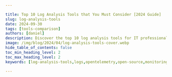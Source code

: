 ```yaml
---

title: Top 10 Log Analysis Tools that You Must Consider [2024 Guide]
slug: log-analysis-tools
date: 2024-09-30
tags: [tools-comparison]
authors: [daniel]
description: Discover the top 10 log analysis tools for IT professionals in 2024. Learn about essential features, selection criteria, and best practices for implementation.
image: /img/blog/2024/04/log-analysis-tools-cover.webp
hide_table_of_contents: false
toc_min_heading_level: 2
toc_max_heading_level: 2
keywords: [log-analysis-tools,logs,opentelemetry,open-source,monitoring-tools,signoz]

---
```


<head>
  <script
    type="application/ld+json"
    dangerouslySetInnerHTML={{ __html: JSON.stringify({
  "@context": "https://schema.org",
  "@type": "TechArticle",
  "headline": "Top 10 Log Analysis Tools that You Must Consider [2024 Guide]",
  "alternativeHeadline": "Discover the best log analysis tools for IT professionals in 2024",
  "author": {
    "@type": "Person",
    "name": "Daniel"
  },
  "publisher": {
    "@type": "Organization",
    "name": "SigNoz",
    "logo": {
      "@type": "ImageObject",
      "url": "https://signoz.io/img/SigNozLogo-orange.svg"
    }
  },
  "datePublished": "2024-09-30T00:00:00Z",
  "dateModified": "2024-09-30T00:00:00Z",
  "mainEntityOfPage": {
    "@type": "WebPage",
    "@id": "https://signoz.io/comparisons/log-analysis-tools/"
  },
  "description": "Discover the top 10 log analysis tools for IT professionals in 2024. Learn about essential features, selection criteria, and best practices for implementation.",
  "keywords": "log-analysis-tools, logs, opentelemetry, open-source, monitoring-tools, signoz",
  "articleSection": "Technology",
  "inLanguage": "en",
  "isPartOf": {
    "@type": "Blog",
    "name": "SigNoz Blog",
    "url": "https://signoz.io/blog/"
  },
  "about": [
    {
      "@type": "Thing",
      "name": "Log Analysis",
      "description": "The process of examining and interpreting log data to gain insights into system behavior and performance"
    },
    {
      "@type": "Thing",
      "name": "IT Monitoring",
      "description": "The practice of overseeing and managing IT systems to ensure optimal performance and security"
    }
  ],
  "mentions": [
    {
      "@type": "SoftwareApplication",
      "name": "SigNoz",
      "applicationCategory": "Log Analysis Tool"
    },
    {
      "@type": "SoftwareApplication",
      "name": "Splunk",
      "applicationCategory": "Log Analysis Tool"
    },
    {
      "@type": "SoftwareApplication",
      "name": "Graylog",
      "applicationCategory": "Log Analysis Tool"
    }
  ],
  "mainEntity": {
    "@type": "FAQPage",
    "mainEntity": [
      {
        "@type": "Question",
        "name": "What are log analysis tools and why are they important?",
        "acceptedAnswer": {
          "@type": "Answer",
          "text": "Log analysis tools are software applications designed to collect, process, and analyze log data generated by various IT systems and applications. They are important because they help IT professionals improve security, troubleshoot issues faster, monitor performance, and manage compliance by providing critical insights into system behavior and events."
        }
      },
      {
        "@type": "Question",
        "name": "What are the essential features of effective log analysis tools?",
        "acceptedAnswer": {
          "@type": "Answer",
          "text": "Essential features of effective log analysis tools include real-time log ingestion and processing, advanced search and filtering capabilities, visualization and dashboarding, alerting and notification systems, machine learning and AI-powered anomaly detection, scalability, integration capabilities, and compliance and security features."
        }
      },
      {
        "@type": "Question",
        "name": "How do I choose the right log analysis tool for my organization?",
        "acceptedAnswer": {
          "@type": "Answer",
          "text": "To choose the right log analysis tool, consider factors such as data collection and ingestion capabilities, cost, scalability, integration with existing IT infrastructure, ease of use, visualization options, and whether an open-source or proprietary solution better aligns with your organization's needs and budget. It's also important to evaluate the tool's ability to meet your specific use cases and compliance requirements."
        }
      }
    ]
  },
  "tutorial": {
    "@type": "HowTo",
    "name": "How to Get Started with SigNoz for Log Analysis",
    "step": [
      {
        "@type": "HowToStep",
        "name": "Install SigNoz",
        "text": "Choose between self-hosted or cloud options and follow the documentation for your chosen deployment method."
      },
      {
        "@type": "HowToStep",
        "name": "Configure Log Sources",
        "text": "Set up log collectors for your applications and systems, and configure log parsing and structuring rules."
      },
      {
        "@type": "HowToStep",
        "name": "Create Custom Dashboards",
        "text": "Design dashboards tailored to your specific use cases and utilize SigNoz's visualization tools for effective data representation."
      },
      {
        "@type": "HowToStep",
        "name": "Set Up Alerts",
        "text": "Define alerting rules based on log patterns or thresholds and configure notification channels (e.g., email, Slack)."
      },
      {
        "@type": "HowToStep",
        "name": "Explore Advanced Features",
        "text": "Leverage SigNoz's machine learning capabilities for anomaly detection and integrate with other observability data (metrics, traces) for comprehensive analysis."
      }
    ]
  }
}) }}
  />
</head>

Logs are essential for diagnosing downtimes, identifying security breaches, and troubleshooting errors. As systems and applications are in operation, they tend to produce a vast array of log files depending on the complexity of the system, the number of applications running, and the configurations in place. In the event of an application or system error, manually gathering and reviewing these logs for troubleshooting purposes can be time-consuming.

<figure data-zoomable align='center'>
<img className="box-shadowed-image" src="/img/blog/2024/04/log-analysis-tools-cover.webp" alt=""/>
</figure>

Adopting a log analysis tool is highly recommended to streamline this process and remove the manual burden. Log analysis tools automate the process of collecting, parsing, and analyzing log data, making troubleshooting more efficient and less time-consuming. They are software applications that collect, parse, and analyze log data to help developers monitor, debug, and optimize their applications.

In this article, we will look at top log analysis tools in the market that are designed to streamline the process of managing and interpreting log files.

## Top 10 Log Analysis Tools

In this section, we will discuss the top 10 log analysis tools you can consider using. They are:

1. [SigNoz](https://signoz.io/)
2. [Splunk](https://www.splunk.com/)
3. [Graylog](https://www.graylog.org/)
4. [SumoLogic](https://www.sumologic.com/)
5. [Elasticsearch](https://www.elastic.co/elasticsearch/)
6. [Datadog](https://www.datadoghq.com/)
7. [Logwatch](https://www.logwatch.org/)
8. [Logic Monitor](https://www.logicmonitor.com/)
9. [Sematext](https://sematext.com/)
10. [SolarWinds](https://www.solarwinds.com/)

Before we dive deep into each tool, let’s discuss some fundamentals.

## What Are Log Analysis Tools and Why Do IT Pros Need Them?

Log analysis tools are software applications designed to collect, process, and analyze log data generated by various IT systems and applications. These tools serve as the eyes and ears of IT operations, providing critical insights into system performance, security events, and user behavior.

Key benefits of using log analysis tools include:

1. **Improved Security**: Detect and respond to security threats in real-time.
2. **Faster Troubleshooting**: Quickly identify the root cause of issues.
3. **Enhanced Performance Monitoring**: Track system health and performance metrics.
4. **Compliance Management**: Meet regulatory requirements through comprehensive log retention and analysis.

Log analysis tools can process various types of logs, including:

- Server logs (e.g., application logs, system logs)
- Network device logs (e.g., firewall logs, router logs)
- Database logs
- Application logs (e.g., web server logs, custom application logs)

By centralizing and analyzing these diverse log sources, IT professionals gain a holistic view of their infrastructure, enabling proactive management and rapid issue resolution.

## Essential Features of Effective Log Analysis Tools

To maximize the benefits of log analysis, look for tools that offer the following key features:

1. **Real-time Log Ingestion and Processing**: Ability to collect and analyze logs as they are generated, enabling immediate insights and alerts.
2. **Advanced Search and Filtering**: Powerful search capabilities to quickly locate relevant log entries and patterns.
3. **Visualization and Dashboarding**: Intuitive dashboards and data visualization tools for easy interpretation of complex log data.
4. **Alerting and Notification Systems**: Customizable alerts to notify IT teams of critical events or anomalies.
5. **Machine Learning and AI-powered Anomaly Detection**: Advanced algorithms to identify unusual patterns or behaviors that may indicate issues or security threats.
6. **Scalability**: Ability to handle growing volumes of log data as your infrastructure expands.
7. **Integration Capabilities**: Easy integration with existing IT tools and systems for a unified monitoring approach.
8. **Compliance and Security Features**: Built-in compliance reporting and security controls to meet regulatory requirements.

## SigNoz

[SigNoz](https://signoz.io/) is a full-stack open-source observability tool that provides log collection and analytics. SigNoz uses a columnar database ClickHouse to store logs, which is very efficient at ingesting and storing logs data. ClickHouse is designed for faster analytics with advanced querying. It makes [SigNoz 2.5x faster than Elasticsearch](https://signoz.io/blog/logs-performance-benchmark/) while consuming 50% less resources.

SigNoz provides logs, metrics, and traces under a single pane of glass. Since everything is under a single datastore, you can have rich insights by correlating signals like logs and traces. It also saves you from the overhead of managing multiple tools for monitoring and observability.

SigNoz uses OpenTelemetry for instrumenting applications. OpenTelemetry, backed by CNCF, is quietly becoming the world standard for instrumenting cloud-native applications. You can collect logs from your application using the [OpenTelemetry SDK](https://signoz.io/docs/userguide/collecting_application_logs_otel_sdk_python/) or just forward your logs to OpenTelemetry collector using your [existing logging pipeline](https://signoz.io/docs/userguide/fluentbit_to_signoz/).

After sending logs to SigNoz, you can use an intuitive query builder to filter and search through your logs. You can build charts, save views for quick access, and set up alerts.

<figure data-zoomable align='center'>
<img className="box-shadowed-image" src="/img/blog/2024/04/log-analysis-tools-logs-query-builder.webp" alt="An intuitive logs query builder to search and filter through logs"/>
<figcaption><i>An intuitive logs query builder to search and filter through logs</i></figcaption>
</figure>

[Save views](https://signoz.io/docs/product-features/saved-view/) for quick access later.

You can view your logs in detailed view with attributes, in `json` format and context tab that shows logs before and after the selected log from the same source.

<figure data-zoomable align='center'>
<img className="box-shadowed-image" src="/img/blog/2024/04/log-analysis-tools-log-detailed-view.webp" alt="Log detailed view for a selected log line in SigNoz"/>
<figcaption><i>Log detailed view for a selected log line in SigNoz</i></figcaption>
</figure>

You can also view logs in real time with live tail logging.

<figure data-zoomable align='center'>
<img className="box-shadowed-image" src="/img/blog/2024/04/log-analysis-tools-tail-logging.webp" alt="Live Tail Logging in SigNoz"/>
<figcaption><i>Live Tail Logging in SigNoz</i></figcaption>
</figure>

With Logs Pipelines, you can transform logs to suit your querying and aggregation needs before they get stored in the database, thus saving a lot of cost.

SigNoz cloud is the easiest way to run SigNoz. [Sign up](https://signoz.io/teams/) for a free account and get 30 days of unlimited access to all features.

## Splunk

Splunk is a software platform that specializes in the collection, analysis, and visualization of machine-generated big data.

Splunk ingests data from various sources, including logs, network traffic, and other machine-generated data. This data is then indexed and stored in a searchable format. Users can query this data using Splunk's proprietary search language, SPL (Search Processing Language), to find specific events, patterns, or anomalies within the data.

<figure data-zoomable align='center'>
<img className="box-shadowed-image" src="/img/blog/2024/04/log-analysis-tools-splunk.webp" alt="Log Observer in Splunk"/>
<figcaption><i>Log Observer in Splunk</i></figcaption>
</figure>

Some key features of Splunk are:

- In-depth log analytics
- Extensive search capability
- Powerful search and filtering
- ML-based analytics

## Graylog

Graylog is a powerful open-source log management platform that helps in collecting, indexing, and analyzing log data from various sources. It is designed to handle large volumes of data and provides a centralized location for storing, searching, and analyzing log data.

Graylog ingests log data from various sources, including servers, applications, and network devices. Once the data is ingested, Graylog parses it into a structured format that can be easily searched, analyzed, and visualized. This structured data is stored in a database, allowing for efficient querying and analysis.

Graylog supports a wide range of data formats, including syslog, log4j, and many others, making it versatile for analyzing different types of log data.

<figure data-zoomable align='center'>
<img className="box-shadowed-image" src="/img/blog/2024/04/log-analysis-tools-graylog.webp" alt="Graylog Log Analysis"/>
<figcaption><i>Graylog Log Analysis</i></figcaption>
</figure>

Some key features of Graylog are:

- Log data collection and analysis
- Data processing pipeline
- Search and analysis capabilities
- Alerting and notifications
- RESTful API
- Scalability
- Multi-data inputs and outputs

## SumoLogic

SumoLogic is a leading cloud-native SaaS log analytics platform. It centrally collects and analyzes log data in real-time, enabling organizations to proactively troubleshoot and resolve issues before they can impact the health and performance of their applications and systems.

<figure data-zoomable align='center'>
<img className="box-shadowed-image" src="/img/blog/2024/04/log-analysis-tools-sumologic.webp" alt="Log analysis in Sumo Logic"/>
<figcaption><i>Log analysis in Sumo Logic</i></figcaption>
</figure>

Some key features of Sumo Logic are:

- In-built pattern detection
- Predictive analysis
- Anomaly detection
- Log analytics

## Elasticsearch

Elasticsearch is a powerful log analysis tool that is part of the <a href = "https://www.elastic.co/elastic-stack" rel="noopener noreferrer nofollow" target="_blank" >Elastic Stack</a> (previously known as the ELK stack). It is a distributed search and analytics engine that indexes, analyzes, and searches ingested log data.

Elasticsearch works hand in hand with Logstash and Kibana for log analysis. Logstash is primarily responsible for collecting, parsing, and processing logs from a variety of sources. Once processed, these logs are then sent to Elasticsearch for analysis. Kibana, on the other hand, is utilized for visualizing the ingested log data, allowing users to filter and search through the data more effectively.

<figure data-zoomable align='center'>
<img className="box-shadowed-image" src="/img/blog/2024/04/log-analysis-tools-elasticsearch.webp" alt="Log parsing in log pipelines"/>
<figcaption><i>Log parsing in log pipelines</i></figcaption>
</figure>

Some key features of Elasticsearch are:

- Full-Text Search
- Real time analytics
- Log and event data analysis
- Integration with other Elastic Stack components

## Datadog

Datadog is a comprehensive monitoring and analytics platform that excels as a log analysis tool, offering a robust suite of features designed to simplify the process of analyzing and interpreting log data.

Datadog transforms unstructured streams of raw log data into centralized, structured datasets. It automatically applies tags to logs after ingestion and lets you analyze large volumes of log data and perform complex investigations without having to learn a complex query language.

<figure data-zoomable align='center'>
<img className="box-shadowed-image" src="/img/blog/2024/04/log-analysis-tools-datadog.webp" alt="Searching through ingested log data without a query language"/>
<figcaption><i>Searching through ingested log data without a query language</i></figcaption>
</figure>

Some key features of Datadog are;

- Log anomaly detection
- Logging without limits
- Log analysis
- Log pattern and

## Logwatch

<a href = "https://ubuntu.com/server/docs/logwatch" rel="noopener noreferrer nofollow" target="_blank" >Logwatch</a> is an open-source log analysis tool designed to automatically parse and analyze log files from various services and applications running on Linux or Unix-based systems. It presents a summary of the log data, including system activity, security events, and potential issues in a detailed, easy-to-read format, making it simple to identify and troubleshoot problems.

<figure data-zoomable align='center'>
<img className="box-shadowed-image" src="/img/blog/2024/04/log-analysis-tools-logwatch.webp" alt="Logwatch log analyzer"/>
<figcaption><i>Logwatch log analyzer</i></figcaption>
</figure>

Some key features of Logwatch:

- Log data analysis
- Customizable filter scripts
- Output filtering and control
- Summary of system activity, security events, and potential problems
- Ability to filter out specific log entries

## Logic Monitor

LogicMonitor is a cloud-based infrastructure monitoring and analytics platform that serves as an impressive log analysis tool. It takes a unique and unified approach to log analysis by utilizing algorithmic root-cause analysis to identify normal patterns and deviations from these patterns within log events.

As logs are being ingested into the platform, Logic Monitor parses the information contained within log lines, making it readily available for searching and data analysis. This methodology allows for a more efficient and accurate analysis of log data.

<figure data-zoomable align='center'>
<img className="box-shadowed-image" src="/img/blog/2024/04/log-analysis-tools-logic-monitor.webp" alt="Visualization of ingested logs"/>
<figcaption><i>Visualization of ingested logs</i></figcaption>
</figure>

Some key features of Logic Monitor are;

- Intelligent log analytics
- Log collection
- Algorithmic Root-Cause Analysis
- Anomaly detection

## Sematext

Sematext is a comprehensive log management platform that extends the capabilities of the Elastic Stack. This allows it to ingest logs from a wide variety of sources, such as log shippers, logging libraries, and more. Sematext provides robust searching, filtering, and tagging functionalities for efficient log analysis and anomaly detection.

<figure data-zoomable align='center'>
<img className="box-shadowed-image" src="/img/blog/2024/04/log-analysis-tools-sematext.webp" alt="Log analysis UI in Sematext"/>
<figcaption><i>Log analysis UI in Sematext</i></figcaption>
</figure>

Some key features of Sematext are;

- Audit-proof logging
- Rich query syntax
- Automated Log Parsing and Structuring
- Advanced search and filtering

## SolarWinds

SolarWinds provides a wide range of products designed to help organizations manage their IT infrastructure more effectively. One of its notable offerings is the SolarWinds Log Analyzer, a powerful tool that aggregates log data to provide deep insights into system performance and security.

SolarWinds Log Analyzer provides a powerful keyword search engine that allows users to search through logs without the need for any query language. Additionally, it comes with predefined filters that enable users to quickly identify logs based on criteria such as severity level and IP address, streamlining the process of troubleshooting and monitoring. As logs are ingested, it automatically assigns a severity indicator to each log entry, helping users to quickly identify and prioritize performance issues.

<figure data-zoomable align='center'>
<img className="box-shadowed-image" src="/img/blog/2024/04/log-analysis-tools-solarwind.webp" alt="Log analysis in SolarWind’s log viewer"/>
<figcaption><i>Log analysis in SolarWind’s log viewer</i></figcaption>
</figure>

Some key features of SolarWinds are;

- Event log tagging
- Powerful search and filter
- Flat log file ingestion
- Log collection and analysis
- Log forwarding and
- Logs Observer Connect

## Choosing the right log analysis tool

Selecting the appropriate log analysis tool involves evaluating several key factors to ensure it meets your organization's specific needs. Here are some considerations to keep in mind:

- **Data Collection and Ingestion**: Understand how the tool collects and ingests log data. This includes the types of data sources it can handle, the protocols it supports, and its ability to scale with the volume of logs.
- **Cost**: Consider the financial implications. This includes the upfront cost of the tool, any ongoing subscription fees, and the potential costs associated with scaling the tool as your log data grows.
- **Open Source vs. Proprietary**: Decide whether an open-source solution, which offers flexibility and community support, or a proprietary tool, which might provide more advanced features and dedicated support, aligns better with your organization's needs and budget.
- **Scalability**: Assess the tool's ability to scale with your organization. As your log data volume increases, the tool should be able to handle the load without compromising performance.
- **Integration Capabilities**: Evaluate how well the tool integrates with your existing IT infrastructure and other tools and systems. Seamless integration can streamline your log analysis workflow and improve overall operational efficiency.
- **Ease of Use**: Consider the tool's user interface and documentation. A tool that is easy to use and well-documented can reduce the learning curve and increase productivity among your team.
- **Visualization Options**: Look for tools that offer robust visualization capabilities. Effective visualization can help you identify trends and anomalies in your log data more easily, facilitating faster decision-making.

[SigNoz](https://signoz.io/) is an excellent log analysis tool to consider as it ticks the above checkboxes. It provides logs, metrics, and traces under a [single pane of glass](https://signoz.io/blog/single-pane-of-glass-monitoring/) with an intelligent correlation between the three types of telemetry signals.

## Getting started with SigNoz

SigNoz offers a powerful, open-source solution for log analysis that combines ease of use with advanced features. Here's how to get started:

1. **Install SigNoz**:
    - Choose between self-hosted or cloud options
    - Follow the documentation for your chosen deployment method
2. **Configure Log Sources**:
    - Set up log collectors for your applications and systems
    - Configure log parsing and structuring rules
3. **Create Custom Dashboards**:
    - Design dashboards tailored to your specific use cases
    - Utilize SigNoz's visualization tools for effective data representation
4. **Set Up Alerts**:
    - Define alerting rules based on log patterns or thresholds
    - Configure notification channels (e.g., email, Slack)
5. **Explore Advanced Features**:
    - Leverage SigNoz's machine learning capabilities for anomaly detection
    - Integrate with other observability data (metrics, traces) for comprehensive analysis

<GetStartedSigNoz />

By following these steps, you can quickly set up a robust log analysis solution using SigNoz, enabling you to gain valuable insights from your log data.

## Best Practices for Implementing Log Analysis Tools

To maximize the value of your chosen log analysis tool, follow these best practices:

1. **Define Clear Goals and Use Cases**:
    - Identify specific objectives for your log analysis implementation
    - Prioritize use cases based on business impact
2. **Establish a Centralized Log Collection and Retention Strategy**:
    - Implement a consistent log collection method across all systems
    - Define log retention policies based on compliance requirements and operational needs
3. **Implement Proper Log Security and Access Controls**:
    - Encrypt log data in transit and at rest
    - Implement role-based access control for log data
4. **Train Your Team on Effective Log Analysis Techniques**:
    - Provide training on the chosen tool and log analysis best practices
    - Encourage knowledge sharing among team members
5. **Regularly Review and Optimize Your Log Analysis Processes**:
    - Periodically assess the effectiveness of your log analysis implementation
    - Continuously refine alerting rules and dashboards based on evolving needs
6. **Integrate Log Analysis with Other IT Processes**:
    - Incorporate log analysis into incident response procedures
    - Use log insights to inform capacity planning and performance optimization

By following these best practices, you can ensure that your log analysis implementation delivers maximum value to your organization.

## Key Takeaways

- Log analysis tools are crucial for modern IT operations, security, and compliance management.
- Essential features include real-time processing, advanced search, and AI-powered insights.
- The top 10 tools offer a range of capabilities suitable for different organizational needs.
- Choosing the right tool depends on specific requirements, scalability, and integration needs.
- Implementing best practices and staying updated on trends ensures effective log analysis.
- SigNoz provides a powerful, open-source alternative for comprehensive log analysis and observability.

## FAQs

### What is the difference between log management and log analysis?

Log management focuses on collecting, storing, and organizing log data, while log analysis involves interpreting and deriving insights from that data. Log analysis tools often include log management capabilities but go further by providing advanced search, visualization, and analytics features.

### How do log analysis tools improve IT security?

Log analysis tools enhance security by:

- Detecting unusual patterns or behaviors that may indicate security threats
- Providing real-time alerts for potential security incidents
- Enabling forensic analysis of security events
- Helping meet compliance requirements for log retention and analysis

### Can log analysis tools integrate with existing IT infrastructure?

Yes, most modern log analysis tools offer extensive integration capabilities. They can typically ingest logs from various sources and integrate with other IT management tools, such as monitoring systems, SIEM solutions, and ticketing systems.

### What are the key considerations when implementing a log analysis solution?

Key considerations include:

- Defining clear objectives and use cases
- Assessing scalability and performance requirements
- Evaluating ease of use and learning curve
- Considering total cost of ownership
- Ensuring compliance with security and regulatory requirements
- Reviewing integration capabilities with existing tools and systems

By carefully considering these factors, you can select and implement a log analysis solution that best meets your organization's needs and maximizes the value of your log data.

---

**Further Reading:**

[7 Open-Source Log Management Tools that you may consider in 2024](https://signoz.io/blog/open-source-log-management/)